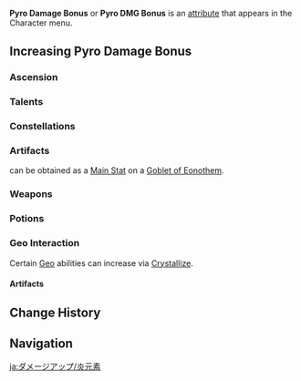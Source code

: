 {{DamageBonusTabs}}
{{See also|Pyro|Pyro Resistance}}
{{Terminology Infobox
|title        = Pyro Damage Bonus
|type         = Attributes
}}
'''Pyro Damage Bonus''' or '''Pyro DMG Bonus''' is an [[attribute]] that appears in the Character menu.

==Increasing Pyro Damage Bonus==
===Ascension===
{{Characters by Ascension Stat Table|Pyro DMG Bonus}}

===Talents===
{{Talents by Category Table|Pyro DMG Bonus Talents}}

===Constellations===
{{Constellations by Category Table|Pyro DMG Bonus Constellations}}

===Artifacts===
{{Color|Pyro Damage Bonus}} can be obtained as a [[Artifact/Stats|Main Stat]] on a {{Icon|customfile=Icon Goblet of Eonothem.png|size=30}}[[Goblet of Eonothem]].

{{Artifacts by Category Table|Pyro DMG Bonus Artifacts}}

===Weapons===
{{Weapons by Category Table|Elemental DMG Bonus Passive Weapons}}

===Potions===
{{Food by Category Table|Pyro DMG Bonus Dishes}}

===Geo Interaction===
Certain [[Geo]] abilities can increase {{Color|Pyro Damage Bonus}} via [[Crystallize]].

====Artifacts====
{{Artifacts by Category Table|Geo Interaction Dependent DMG Bonus Artifacts}}

==Change History==
{{Change History|1.0}}

==Navigation==
{{Attribute Navbox}}

[[ja:ダメージアップ/炎元素]]